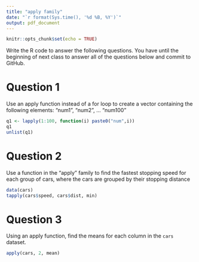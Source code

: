 ```yaml
---
title: "apply family"
date: "`r format(Sys.time(), '%d %B, %Y')`"
output: pdf_document
---
```


```r
knitr::opts_chunk$set(echo = TRUE)
```

Write the R code to answer the following questions. You have until the beginning of next class to answer all of the questions below and commit to GitHub.



# Question 1

Use an apply function instead of a for loop to create a vector containing the following elements: "num1", "num2", ... "num100"

```r
q1 <- lapply(1:100, function(i) paste0("num",i))
q1
unlist(q1)
```



# Question 2

Use a function in the "apply" family to find the fastest stopping speed for each group of cars, where the cars are grouped by their stopping distance
```r
data(cars)
tapply(cars$speed, cars$dist, min)
```

# Question 3

Using an apply function, find the means for each column in the `cars` dataset.

```r
apply(cars, 2, mean)
```



